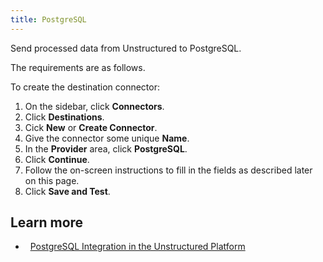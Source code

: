 ```yaml
---
title: PostgreSQL 
---
```



<FirstTimeUIDestinationConnector />

Send processed data from Unstructured to PostgreSQL.

The requirements are as follows.


<PostgreSQLPrerequisites />

To create the destination connector:

1. On the sidebar, click **Connectors**.
2. Click **Destinations**.
3. Cick **New** or **Create Connector**.
4. Give the connector some unique **Name**.
5. In the **Provider** area, click **PostgreSQL**.
6. Click **Continue**. 
7. Follow the on-screen instructions to fill in the fields as described later on this page.
8. Click **Save and Test**.


<PostgreSQLFields />

## Learn more

- <Icon icon="blog" />&nbsp;&nbsp;[PostgreSQL Integration in the Unstructured Platform](https://unstructured.io/blog/postgresql-integration-in-the-unstructured-platform)
